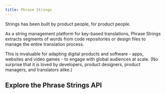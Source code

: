 ```yaml
---
title: Phrase Strings
---
```


Strings has been built by product people, for product people.

As a string management platform for key-based translations, Phrase Strings extracts segments of words from code repositories or design files to manage the entire translation process.

This is invaluable for adapting digital products and software - apps, websites and video games - to engage with global audiences at scale.
(No surprise that it is loved by developers, product designers, product managers, and translators alike.)

## Explore the Phrase Strings API

<Card title="Phrase Strings Reference" horizontal icon="link" href="/en/api/strings/introduction" />